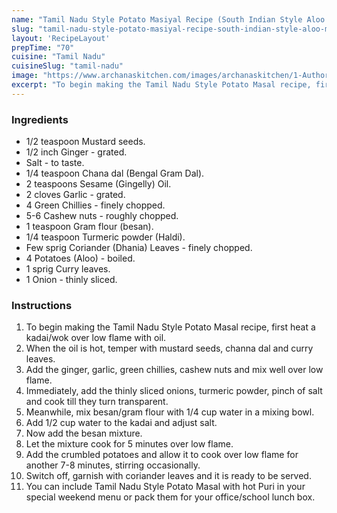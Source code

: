 ---
name: "Tamil Nadu Style Potato Masiyal Recipe (South Indian Style Aloo Masala)"
slug: "tamil-nadu-style-potato-masiyal-recipe-south-indian-style-aloo-masala"
layout: 'RecipeLayout'
prepTime: "70"
cuisine: "Tamil Nadu"
cuisineSlug: "tamil-nadu"
image: "https://www.archanaskitchen.com/images/archanaskitchen/1-Author/Uma_Raghuraman/Tamilnadu_Style_Poori_Masal__South_Indian_Aloo_Masala_for_Poori_1600.jpg"
excerpt: "To begin making the Tamil Nadu Style Potato Masal recipe, first heat a kadaiwok over low flame with oil"
---

### Ingredients

- 1/2 teaspoon Mustard seeds.
- 1/2 inch Ginger - grated.
- Salt - to taste.
- 1/4 teaspoon Chana dal (Bengal Gram Dal).
- 2 teaspoons Sesame (Gingelly) Oil.
- 2 cloves Garlic - grated.
- 4 Green Chillies - finely chopped.
- 5-6 Cashew nuts - roughly chopped.
- 1 teaspoon Gram flour (besan).
- 1/4 teaspoon Turmeric powder (Haldi).
- Few sprig Coriander (Dhania) Leaves - finely chopped.
- 4 Potatoes (Aloo) - boiled.
- 1 sprig Curry leaves.
- 1 Onion - thinly sliced.

### Instructions

1. To begin making the Tamil Nadu Style Potato Masal recipe, first heat a kadai/wok over low flame with oil.
1. When the oil is hot, temper with mustard seeds, channa dal and curry leaves.
1. Add the ginger, garlic, green chillies, cashew nuts and mix well over low flame.
1. Immediately, add the thinly sliced onions, turmeric powder, pinch of salt and cook till they turn transparent.
1. Meanwhile, mix besan/gram flour with 1/4 cup water in a mixing bowl.
1. Add 1/2 cup water to the kadai and adjust salt.
1. Now add the besan mixture.
1. Let the mixture cook for 5 minutes over low flame.
1. Add the crumbled potatoes and allow it to cook over low flame for another 7-8 minutes, stirring occasionally.
1. Switch off, garnish with coriander leaves and it is ready to be served.
1. You can include Tamil Nadu Style Potato Masal with hot Puri in your special weekend menu or pack them for your office/school lunch box.
